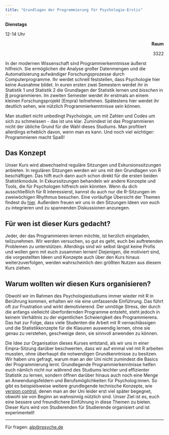 ```yaml
---
title: "Grundlagen der Programmierung für Psychologie-Erstis"
---
```


:::: { .card .flex }
::: {}
[**Dienstags**]{ .x-large }

[12-14 Uhr]{ .xx-large }
:::

::: { style="text-align: right" }
[**Raum**]{ .x-large }

[3322]{ .xx-large }
:::

::::

In der modernen Wissenschaft sind Programmierkenntnisse äußerst hilfreich. Sie ermöglichen die Analyse großer Datenmengen und die Automatisierung aufwändiger Forschungsprozesse durch Computerprogramme. Ihr werdet schnell feststellen, dass Psychologie hier keine Ausnahme bildet. In euren ersten zwei Semestern werdet ihr in Statistik 1 und Statistik 2 die Grundlagen der Statistik lernen und *bisschen* in [R](https://en.wikipedia.org/wiki/R_(programming_language)) programmieren. Im zweiten Semester werdet ihr erstmals an einem kleinen Forschungsprojekt (Empra) teilnehmen. Spätestens hier werdet ihr deutlich sehen, wie nützlich Programmierkenntnisse sein können.

Man studiert nicht unbedingt Psychologie, um mit Zahlen und Codes um sich zu schmeissen - das ist uns klar. Zumindest ist das Programmieren nicht der übliche Grund für die Wahl dieses Studiums. Man profitiert allerdings erheblich davon, wenn man es kann. Und noch viel wichtiger: Programmieren macht Spaß!

## Das Konzept
Unser Kurs wird abwechselnd reguläre Sitzungen und Exkursionssitzungen anbieten. In regulären Sitzungen werden wir uns mit den Grundlagen von R beschäftigen. Das hilft euch dann auch schon direkt für die ersten beiden Statistikmodule. In Exkurssitzungen behandeln wir andere Konzepte und Tools, die für Psychologen hilfreich sein könnten. Wenn du dich ausschließlich für R interessierst, kannst du auch nur die R-Sitzungen im zweiwöchigen Rhythmus besuchen. Eine vorläufige Übersicht der Themen findest du [hier](topics.qmd). Außerdem freuen wir uns in den Sitzungen Ideen von euch zu integrieren und zu spannenden Diskussionen anzuregen.

## Für wen ist dieser Kurs gedacht?
Jeder, der das Programmieren lernen möchte, ist herzlich eingeladen, teilzunehmen. Wir werden versuchen, so gut es geht, euch bei auftretenden Problemen zu unterstützen. Allerdings sind wir selbst längst keine Profis und wollen gern mit euch zusammen lernen! Diejenigen, die motiviert sind, die vorgestellten Ideen und Konzepte auch über den Kurs hinaus weiterzuverfolgen, werden wahrscheinlich den größten Nutzen aus diesem Kurs ziehen.


## Warum wollten wir diesen Kurs organisieren?
Obwohl wir im Rahmen des Psychologiestudiums immer wieder mit R in Berührung kommen, erhalten wir nie eine umfassende Einführung. Das führt oft zur Frustration und wirkt demotivierend. Der unnötige Stress, der durch die anfangs vielleicht überfordernden Programme entsteht, steht jedoch in keinem Verhältnis zu der eigentlichen Schwierigkeit des Programmierens. Das hat zur Folge, dass viele Studenten die Arbeit mit R vernachlässigen und die Statistikkonzepte für die Klasuren auswendig lernen, ohne sie genau zu verstehen, geschweige denn, sie sinnvoll anwenden zu können. 

Die Idee zur Organisation dieses Kurses entstand, als wir uns in einer Empra-Sitzung darüber beschwerten, dass wir auf einmal viel mit R arbeiten mussten, ohne überhaupt die notwendigen Grundkenntnisse zu besitzen. Wir haben uns gefragt, warum man an der Uni nicht zumindest die Basics der Programmierung lernt. Grundlegende Programmierkenntnisse helfen euch nämlich nicht nur während des Studiums leichter und effizienter Statistik zu lernen, sondern öffnen darüber hinaus auch noch eine Menge an Anwendungsfeldern und Berufsmöglichkeiten für Psycholog:innen. So gibt es beispielsweise weitere grundlegende technische Konzepte, wie [version control](https://en.wikipedia.org/wiki/Version_control), denen man an der Uni leider erst viel später begegnet, obwohl sie von Beginn an wahnsinnig nützlich sind. Unser Ziel ist es, euch eine bessere und freundlichere Einführung in diese Themen zu bieten. Dieser Kurs wird von Studierenden für Studierende organisiert und ist experimentell!

---

Für fragen: [alp@rpsyche.de](mailto:alp@rpsyche.de)
